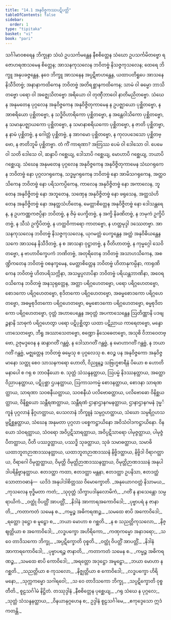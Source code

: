 ```yaml
---
title: "14.1 အနုဝိဇ္ဇကဿပဋိပတ္တိ"
tableOfContents: false
sidebar:
  order: 1
type: "tipitaka"
basket: "vi"
book: "pari"
---
```



<DynamicBreadcrumb />

<Division number="365" book="pari" e="ch" v="5" p="287">

<Paragraph number="1820" book="pari">
သင်္ဂါမာဝစရေန ဘိက္ခုနာ သံဃံ ဥပသင်္ကမန္တေန နီစစိတ္တေန သံဃော ဥပသင်္ကမိတဗ္ဗော ရဇောဟရဏသမေန စိတ္တေန; အာသနကုသလေန ဘဝိတဗ္ဗံ နိသဇ္ဇကုသလေန; ထေရေ ဘိက္ခူ အနုပခဇ္ဇန္တေန, နဝေ ဘိက္ခူ အာသနေန အပ္ပဋိဗာဟန္တေန, ယထာပတိရူပေ အာသနေ နိသီဒိတဗ္ဗံ; အနာနာကထိကေန ဘဝိတဗ္ဗံ အတိရစ္ဆာနကထိကေန; သာမံ ဝါ ဓမ္မော ဘာသိတဗ္ဗော ပရော ဝါ အဇ္ဈေသိတဗ္ဗော အရိယော ဝါ တုဏှီဘာဝေါ နာတိမညိတဗ္ဗော.
</Paragraph>

<Paragraph number="1821" book="pari">
သံဃေန အနုမတေန ပုဂ္ဂလေန အနုဝိဇ္ဇကေန အနုဝိဇ္ဇိတုကာမေန န ဥပဇ္ဈာယော ပုစ္ဆိတဗ္ဗော, န အာစရိယော ပုစ္ဆိတဗ္ဗော, န သဒ္ဓိဝိဟာရိကော ပုစ္ဆိတဗ္ဗော, န အန္တေဝါသိကော ပုစ္ဆိတဗ္ဗော, န သမာနုပဇ္ဈာယကော ပုစ္ဆိတဗ္ဗော, န သမာနာစရိယကော ပုစ္ဆိတဗ္ဗော, န ဇာတိ ပုစ္ဆိတဗ္ဗာ, န နာမံ ပုစ္ဆိတဗ္ဗံ, န ဂေါတ္တံ ပုစ္ဆိတဗ္ဗံ, န အာဂမော ပုစ္ဆိတဗ္ဗော, န ကုလပဒေသော ပုစ္ဆိတဗ္ဗော, န ဇာတိဘူမိ ပုစ္ဆိတဗ္ဗာ. တံ ကိံ ကာရဏာ? အတြဿ ပေမံ ဝါ ဒေါသော ဝါ. ပေမေ ဝါ သတိ ဒေါသေ ဝါ, ဆန္ဒာပိ ဂစ္ဆေယျ, ဒေါသာပိ ဂစ္ဆေယျ, မောဟာပိ ဂစ္ဆေယျ, ဘယာပိ ဂစ္ဆေယျ.
</Paragraph>

<Paragraph number="1822" book="pari">
သံဃေန အနုမတေန ပုဂ္ဂလေန အနုဝိဇ္ဇကေန အနုဝိဇ္ဇိတုကာမေန သံဃဂရုကေန ဘဝိတဗ္ဗံ နော ပုဂ္ဂလဂရုကေန, သဒ္ဓမ္မဂရုကေန ဘဝိတဗ္ဗံ နော အာမိသဂရုကေန, အတ္ထဝသိကေန ဘဝိတဗ္ဗံ နော ပရိသကပ္ပိကေန, ကာလေန အနုဝိဇ္ဇိတဗ္ဗံ နော အကာလေန, ဘူတေန အနုဝိဇ္ဇိတဗ္ဗံ နော အဘူတေန, သဏှေန အနုဝိဇ္ဇိတဗ္ဗံ နော ဖရုသေန, အတ္ထသံဟိတေန အနုဝိဇ္ဇိတဗ္ဗံ နော အနတ္ထသံဟိတေန, မေတ္တာစိတ္တေန အနုဝိဇ္ဇိတဗ္ဗံ နော ဒေါသန္တရေန, န ဥပကဏ္ဏကဇပ္ပိနာ ဘဝိတဗ္ဗံ, န ဇိမှံ ပေက္ခိတဗ္ဗံ, န အက္ခိ နိခဏိတဗ္ဗံ, န ဘမုကံ ဥက္ခိပိတဗ္ဗံ, န သီသံ ဥက္ခိပိတဗ္ဗံ, န ဟတ္ထဝိကာရော ကာတဗ္ဗော, န ဟတ္ထမုဒ္ဒါ ဒဿေတဗ္ဗာ.
</Paragraph>

<Paragraph number="1823" book="pari">
အာသနကုသလေန ဘဝိတဗ္ဗံ နိသဇ္ဇကုသလေန, ယုဂမတ္တံ ပေက္ခန္တေန အတ္ထံ အနုဝိဓိယန္တေန သကေ အာသနေ နိသီဒိတဗ္ဗံ, န စ အာသနာ ဝုဋ္ဌာတဗ္ဗံ, န ဝီတိဟာတဗ္ဗံ, န ကုမ္မဂ္ဂေါ သေဝိတဗ္ဗော, န ဗာဟာဝိက္ခေပကံ ဘဏိတဗ္ဗံ, အတုရိတေန ဘဝိတဗ္ဗံ အသာဟသိကေန, အစဏ္ဍိကတေန ဘဝိတဗ္ဗံ ဝစနက္ခမေန, မေတ္တာစိတ္တေန ဘဝိတဗ္ဗံ ဟိတာနုကမ္ပိနာ, ကာရုဏိကေန ဘဝိတဗ္ဗံ ဟိတပရိသက္ကိနာ, အသမ္ဖပ္ပလာပိနာ ဘဝိတဗ္ဗံ ပရိယန္တဘာဏိနာ, အဝေရဝသိကေန ဘဝိတဗ္ဗံ အနသုရုတ္တေန, အတ္တာ ပရိဂ္ဂဟေတဗ္ဗော, ပရော ပရိဂ္ဂဟေတဗ္ဗော, စောဒကော ပရိဂ္ဂဟေတဗ္ဗော, စုဒိတကော ပရိဂ္ဂဟေတဗ္ဗော, အဓမ္မစောဒကော ပရိဂ္ဂဟေတဗ္ဗော, အဓမ္မစုဒိတကော ပရိဂ္ဂဟေတဗ္ဗော, ဓမ္မစောဒကော ပရိဂ္ဂဟေတဗ္ဗော, ဓမ္မစုဒိတကော ပရိဂ္ဂဟေတဗ္ဗော, ဝုတ္တံ အဟာပေန္တေန အဝုတ္တံ အပကာသေန္တေန ဩတိဏ္ဏာနိ ပဒဗျဉ္ဇနာနိ သာဓုကံ ပရိဂ္ဂဟေတွာ ပရော ပဋိပုစ္ဆိတွာ ယထာ ပဋိညာယ ကာရေတဗ္ဗော, မန္ဒော ဟာသေတဗ္ဗော, ဘီရူ အဿာသေတဗ္ဗော, စဏ္ဍော နိသေဓေတဗ္ဗော, အသုစိ ဝိဘာဝေတဗ္ဗော, ဥဇုမဒ္ဒဝေန န ဆန္ဒာဂတိံ ဂန္တဗ္ဗံ, န ဒေါသာဂတိံ ဂန္တဗ္ဗံ, န မောဟာဂတိံ ဂန္တဗ္ဗံ, န ဘယာဂတိံ ဂန္တဗ္ဗံ, မဇ္ဈတ္တေန ဘဝိတဗ္ဗံ ဓမ္မေသု စ ပုဂ္ဂလေသု စ. ဧဝဉ္စ ပန အနုဝိဇ္ဇကော အနုဝိဇ္ဇမာနော သတ္ထု စေဝ သာသနကရော ဟောတိ, ဝိညူနဉ္စ သဗြဟ္မစာရီနံ ပိယော စ ဟောတိ မနာပေါ စ ဂရု စ ဘာဝနီယော စ.
</Paragraph>

</Division>
<Division number="366" book="pari" e="ch" v="5" p="288">

<Paragraph number="1824" book="pari">
သုတ္တံ သံသန္ဒနတ္ထာယ, ဩပမ္မံ နိဒဿနတ္ထာယ, အတ္ထော ဝိညာပနတ္ထာယ, ပဋိပုစ္ဆာ ဌပနတ္ထာယ, ဩကာသကမ္မံ စောဒနတ္ထာယ, စောဒနာ သာရဏတ္ထာယ, သာရဏာ သဝစနီယတ္ထာယ, သဝစနီယံ ပလိဗောဓတ္ထာယ, ပလိဗောဓော ဝိနိစ္ဆယတ္ထာယ, ဝိနိစ္ဆယော သန္တီရဏတ္ထာယ, သန္တီရဏံ ဌာနာဌာနဂမနတ္ထာယ, ဌာနာဌာနဂမနံ ဒုမ္မင်္ကူနံ ပုဂ္ဂလာနံ နိဂ္ဂဟတ္ထာယ, ပေသလာနံ ဘိက္ခူနံ သမ္ပဂ္ဂဟတ္ထာယ, သံဃော သမ္ပရိဂ္ဂဟသမ္ပဋိစ္ဆနတ္ထာယ, သံဃေန အနုမတာ ပုဂ္ဂလာ ပစ္စေကဋ္ဌာယိနော အဝိသံဝါဒကဋ္ဌာယိနော.
</Paragraph>

<Paragraph number="1825" book="pari">
ဝိနယော သံဝရတ္ထာယ, သံဝရော အဝိပ္ပဋိသာရတ္ထာယ, အဝိပ္ပဋိသာရော ပါမုဇ္ဇတ္ထာယ, ပါမုဇ္ဇံ ပီတတ္ထာယ, ပီတိ ပဿဒ္ဓတ္ထာယ, ပဿဒ္ဓိ သုခတ္ထာယ, သုခံ သမာဓတ္ထာယ, သမာဓိ ယထာဘူတဉာဏဒဿနတ္ထာယ, ယထာဘူတဉာဏဒဿနံ နိဗ္ဗိဒတ္ထာယ, နိဗ္ဗိဒါ ဝိရာဂတ္ထာယ, ဝိရာဂေါ ဝိမုတ္တတ္ထာယ, ဝိမုတ္တိ ဝိမုတ္တိဉာဏဒဿနတ္ထာယ, ဝိမုတ္တိဉာဏဒဿနံ အနုပါဒါပရိနိဗ္ဗာနတ္ထာယ. ဧတဒတ္ထာ ကထာ, ဧတဒတ္ထာ မန္တနာ, ဧတဒတ္ထာ ဥပနိသာ, ဧတဒတ္ထံ သောတာဝဓာနံ—  ယဒိဒံ အနုပါဒါစိတ္တဿ ဝိမောက္ခောတိ.
</Paragraph>

</Division>
<Division number="367" book="pari" e="ch" v="5" p="289">

<Paragraph number="1826" type="verses" book="pari">
_အနုယောဂဝတ္တံ နိသာမယ,_  
_ကုသလေန ဗုဒ္ဓိမတာ ကတံ;_  
_သုဝုတ္တံ သိက္ခာပဒါနုလောမိကံ,_  
_ဂတိံ န နာသေန္တော သမ္ပရာယိကံ._  

</Paragraph>

<Paragraph number="1827" type="verses" book="pari">
_ဝတ္ထုံ ဝိပတ္တိံ အာပတ္တိံ,_  
_နိဒါနံ အာကာရအကောဝိဒေါ;_  
_ပုဗ္ဗာပရံ န ဇာနာတိ,_  
_ကတာကတံ သမေန စ._  

</Paragraph>

<Paragraph number="1828" type="verses" book="pari">
_ကမ္မဉ္စ အဓိကရဏဉ္စ,_  
_သမထေ စာပိ အကောဝိဒေါ;_  
_ရတ္တော ဒုဋ္ဌော စ မူဠှော စ,_  
_ဘယာ မောဟာ စ ဂစ္ဆတိ._  

</Paragraph>

<Paragraph number="1829" type="verses" book="pari">
_န စ သညတ္တိကုသလော,_  
_နိဇ္ဈတ္တိယာ စ အကောဝိဒေါ;_  
_လဒ္ဓပက္ခော အဟိရိကော,_  
_ကဏှကမ္မော အနာဒရော;_  
_သ ဝေ တာဒိသကော ဘိက္ခု,_  
_အပ္ပဋိက္ခောတိ ဝုစ္စတိ._  

</Paragraph>

<Paragraph number="1830" type="verses" book="pari">
_ဝတ္ထုံ ဝိပတ္တိံ အာပတ္တိံ,_  
_နိဒါနံ အာကာရကောဝိဒေါ;_  
_ပုဗ္ဗာပရဉ္စ ဇာနာတိ,_  
_ကတာကတံ သမေန စ._  

</Paragraph>

<Paragraph number="1831" type="verses" book="pari">
_ကမ္မဉ္စ အဓိကရဏဉ္စ,_  
_သမထေ စာပိ ကောဝိဒေါ;_  
_အရတ္တော အဒုဋ္ဌော အမူဠှော,_  
_ဘယာ မောဟာ န ဂစ္ဆတိ._  

</Paragraph>

<Paragraph number="1832" type="verses" book="pari">
_သညတ္တိယာ စ ကုသလော,_  
_နိဇ္ဈတ္တိယာ စ ကောဝိဒေါ;_  
_လဒ္ဓပက္ခော ဟိရိမနော,_  
_သုက္ကကမ္မော သဂါရဝေါ;_  
_သ ဝေ တာဒိသကော ဘိက္ခု,_  
_သပ္ပဋိက္ခောတိ ဝုစ္စတီတိ._  


</Paragraph>
</Division>

<Paragraph number="1833" type="center" book="pari">
စူဠသင်္ဂါမံ နိဋ္ဌိတံ.



</Paragraph>

<Paragraph number="1834" type="center" book="pari">
တဿုဒ္ဒါနံ


</Paragraph>

<Paragraph number="1835" type="verses" book="pari">
_နီစစိတ္တေန ပုစ္ဆေယျ,_  
_ဂရု သံဃေ န ပုဂ္ဂလေ;_  
_သုတ္တံ သံသန္ဒနတ္ထာယ,_  
_ဝိနယာနုဂ္ဂဟေန စ;_  
ဥဒ္ဒါနံ စူဠသင်္ဂါမေ,_  
_ဧကုဒ္ဒေသော ဣဒံ ကတန္တိ._
</Paragraph>